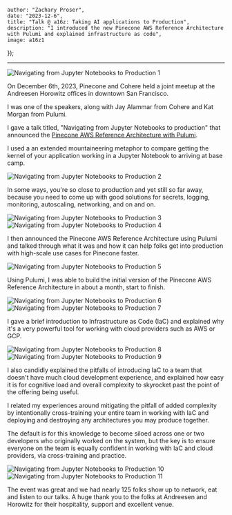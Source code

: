 



    author: "Zachary Proser", 
    date: "2023-12-6",
    title: "Talk @ a16z: Taking AI applications to Production", 
    description: "I introduced the new Pinecone AWS Reference Architecture with Pulumi and explained infrastructure as code",
    image: a16z1
});



--- 

<Image src={a16z1} alt="Navigating from Jupyter Notebooks to Production 1" />

On December 6th, 2023, Pinecone and Cohere held a joint meetup at the Andreesen Horowitz offices in downtown San Francisco. 

I was one of the speakers, along with Jay Alammar from Cohere and Kat Morgan from Pulumi.

I gave a talk titled, "Navigating from Jupyter Notebooks to production" that announced the [Pinecone AWS Reference Architecture with Pulumi](/blog/pinecone-reference-architecture-launch).

<Tweet id="1732228822626619637" />

I used a an extended mountaineering metaphor to compare getting the kernel of your application working in a Jupyter Notebook to arriving at base camp. 

<Image src={a16z2} alt="Navigating from Jupyter Notebooks to Production 2" />

In some ways, you're so close to production and yet still so far away, because you need to come up with good solutions for secrets, logging, monitoring, autoscaling, networking, and on and on. 

<Image src={a16z3} alt="Navigating from Jupyter Notebooks to Production 3" />

<Image src={a16z4} alt="Navigating from Jupyter Notebooks to Production 4" />

I then announced the Pinecone AWS Reference Architecture using Pulumi and talked through what it was and how it can help folks get into production with high-scale use cases for Pinecone faster. 

<Image src={a16z5} alt="Navigating from Jupyter Notebooks to Production 5" />

Using Pulumi, I was able to build the initial version of the Pinecone AWS Reference Architecture in about a month, start to finish.

<Image src={a16z6} alt="Navigating from Jupyter Notebooks to Production 6" />

<Image src={a16z7} alt="Navigating from Jupyter Notebooks to Production 7" />

I gave a brief introduction to Infrastructure as Code (IaC) and explained why it's a very powerful tool for working with cloud providers such as AWS or GCP.

<Image src={a16z8} alt="Navigating from Jupyter Notebooks to Production 8" />

<Image src={a16z9} alt="Navigating from Jupyter Notebooks to Production 9" />

I also candidly explained the pitfalls of introducing IaC to a team that doesn't have much cloud development experience, and explained how easy it is for cognitive load and overall complexity to skyrocket past the point of the offering being useful. 

I related my experiences around mitigating the pitfall of added complexity by intentionally cross-training your entire team in working with IaC and deploying and destroying any architectures you may produce together.

The default is for this knowledge to become siloed across one or two developers who originally worked on the system, but the key is to ensure everyone on the team is equally confident in working with IaC and cloud providers, via cross-training and practice.

<Image src={a16z10} alt="Navigating from Jupyter Notebooks to Production 10" />

<Image src={a16z11} alt="Navigating from Jupyter Notebooks to Production 11" />

The event was great and we had nearly 125 folks show up to network, eat and listen to our talks. A huge thank you to the folks at Andreesen and Horowitz for their hospitality, support and excellent venue.
